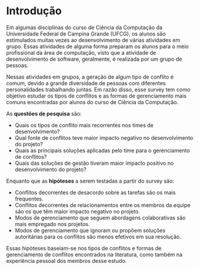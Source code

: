 # Introdução

Em algumas disciplinas do curso de Ciência da Computação da Universidade Federal de Campina Grande (UFCG), os alunos são estimulados muitas vezes ao desenvolvimento de várias atividades em grupo. Essas atividades de alguma forma preparam os alunos para o meio profissional da área de computação, visto que a atividade de desenvolvimento de software, geralmente, é realizada por um grupo de pessoas. 

Nessas atividades em grupos, a geração de algum tipo de conflito é comum, devido a grande diversidade de pessoas com diferentes personalidades trabalhando juntas. Em razão disso, esse survey tem como objetivo estudar os tipos de conflitos e as formas de gerenciamento mais comuns encontradas por alunos do curso de Ciência da Computação.

As **questões de pesquisa** são:

* Quais os tipos de conflito mais recorrentes nos times de desenvolvimento?
* Qual fonte de conflitos teve maior impacto negativo no desenvolvimento do projeto?
* Quais as principais soluções aplicadas pelo time para o gerenciamento de conflitos?
* Quais das soluções de gestão tiveram maior impacto positivo no desenvolvimento do projeto?


Enquanto que as **hipóteses** a serem testadas a partir do survey são:

* Conflitos decorrentes de desacordo sobre as tarefas são os mais frequentes.
* Conflitos decorrentes de relacionamentos entre os membros da equipe são os que têm maior impacto negativo no projeto.
* Modos de gerenciamento que seguem abordagens colaborativas são mais empregado nos projetos. 
* Modos de gerenciamento que ignoram ou propõem soluções autoritárias para os conflitos são menos efetivos em sua resolução.

Essas hipóteses baseiam-se nos tipos de conflitos e formas de gerenciamento de conflitos encontrados na literatura, como também na experiência pessoal dos membros desse estudo.